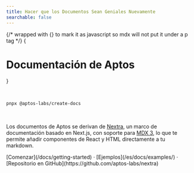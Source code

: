 ```yaml
---
title: Hacer que los Documentos Sean Geniales Nuevamente
searchable: false
---
```



{/* wrapped with {} to mark it as javascript so mdx will not put it under a p tag */}
{<h1 className="text-center font-extrabold md:text-5xl mt-8">Documentación de Aptos</h1>}

<br />

```sh filename="Terminal"
pnpx @aptos-labs/create-docs
```

<br />

<Features />

Los documentos de Aptos se derivan de [Nextra](https://nextra.site/), un marco de documentación basado en Next.js, con soporte para [MDX 3](https://mdxjs.com/blog/v3/), lo que te permite añadir componentes de React y HTML directamente a tu markdown.

<div className="mb-20 mt-16 text-center">
  [Comenzar](/docs/getting-started) · [Ejemplos](/es/docs/examples/) ·
  [Repositorio en GitHub](https://github.com/aptos-labs/nextra)
</div>